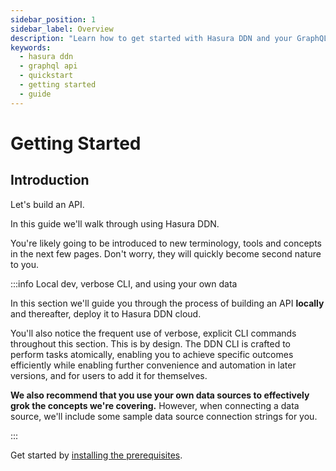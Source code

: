 ```yaml
---
sidebar_position: 1
sidebar_label: Overview
description: "Learn how to get started with Hasura DDN and your GraphQL API."
keywords:
  - hasura ddn
  - graphql api
  - quickstart
  - getting started
  - guide
---
```


# Getting Started

## Introduction

Let's build an API.

In this guide we'll walk through using Hasura DDN.

You're likely going to be introduced to new terminology, tools and concepts in the next few pages. Don't worry, they
will quickly become second nature to you.

:::info Local dev, verbose CLI, and using your own data

In this section we'll guide you through the process of building an API **locally** and thereafter, deploy it to
Hasura DDN cloud.

You'll also notice the frequent use of verbose, explicit CLI commands throughout this section. This is by design. The
DDN CLI is crafted to perform tasks atomically, enabling you to achieve specific outcomes efficiently while enabling
further convenience and automation in later versions, and for users to add it for themselves.

**We also recommend that you use your own data sources to effectively grok the concepts we're covering.** However, when
connecting a data source, we'll include some sample data source connection strings for you.

:::

Get started by [installing the prerequisites](/getting-started/build/prerequisites/).
